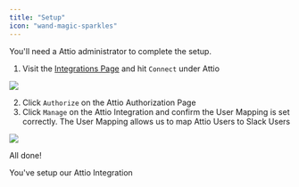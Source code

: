 ```yaml
---
title: "Setup"
icon: "wand-magic-sparkles"
---
```


<Note>You'll need a Attio administrator to complete the setup.</Note>

1. Visit the [Integrations Page](https://app.usepylon.com/integrations) and hit
   `Connect` under Attio

<Frame>
  <img src="/images/attio-install.png" />
</Frame>

2. Click `Authorize` on the Attio Authorization Page
3. Click `Manage` on the Attio Integration and confirm the User Mapping is set
   correctly. The User Mapping allows us to map Attio Users to Slack Users

<Frame>
  <img src="/images/attio-user-mapping.png" />
</Frame>

All done!

<Check>You've setup our Attio Integration</Check>
